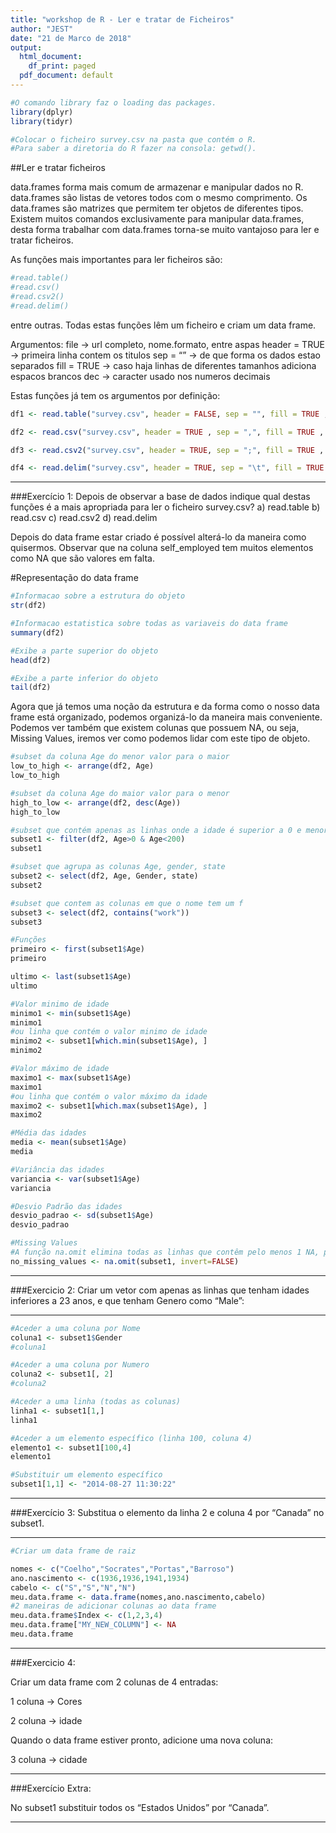 ```yaml
---
title: "workshop de R - Ler e tratar de Ficheiros"
author: "JEST"
date: "21 de Marco de 2018"
output:
  html_document:
    df_print: paged
  pdf_document: default
---
```


```r
#O comando library faz o loading das packages.
library(dplyr)
library(tidyr)

#Colocar o ficheiro survey.csv na pasta que contém o R.
#Para saber a diretoria do R fazer na consola: getwd().
```

##Ler e tratar ficheiros

data.frames forma mais comum de armazenar e manipular dados no R.
data.frames são listas de vetores todos com o mesmo comprimento.
Os data.frames são matrizes que permitem ter objetos de diferentes tipos.
Existem muitos comandos exclusivamente para manipular data.frames, desta forma trabalhar com data.frames torna-se muito vantajoso para ler e tratar ficheiros.

As funções mais importantes para ler ficheiros são:

```r
#read.table()
#read.csv()
#read.csv2()
#read.delim()
```
entre outras.
Todas estas funções lêm um ficheiro e criam um data frame.

Argumentos:
file -> url completo, nome.formato, entre aspas
header = TRUE -> primeira linha contem os titulos
sep = "" -> de que forma os dados estao separados
fill = TRUE -> caso haja linhas de diferentes tamanhos adiciona espacos brancos
dec -> caracter usado nos numeros decimais

Estas funções já tem os argumentos por definição:

```r
df1 <- read.table("survey.csv", header = FALSE, sep = "", fill = TRUE , dec = ".")

df2 <- read.csv("survey.csv", header = TRUE , sep = ",", fill = TRUE , dec = ".")

df3 <- read.csv2("survey.csv", header = TRUE, sep = ";", fill = TRUE , dec = ",")

df4 <- read.delim("survey.csv", header = TRUE, sep = "\t", fill = TRUE , dec = ".")
```
______________________________________________________________________________________________

###Exercício 1:
Depois de observar a base de dados indique qual destas funções é a mais apropriada para ler o ficheiro survey.csv?
a) read.table
b) read.csv
c) read.csv2
d) read.delim


Depois do data frame estar criado é possível alterá-lo da maneira como quisermos.
Observar que na coluna self_employed tem muitos elementos como NA que são valores em falta.

#Representação do data frame

```r
#Informacao sobre a estrutura do objeto
str(df2)

#Informacao estatistica sobre todas as variaveis do data frame
summary(df2)

#Exibe a parte superior do objeto
head(df2)

#Exibe a parte inferior do objeto
tail(df2)


```

Agora que já temos uma noção da estrutura e da forma como o nosso data frame está organizado, podemos organizá-lo da maneira mais conveniente.
Podemos ver também que existem colunas que possuem NA, ou seja, Missing Values, iremos ver como podemos lidar com este tipo de objeto.

```r
#subset da coluna Age do menor valor para o maior
low_to_high <- arrange(df2, Age)
low_to_high

#subset da coluna Age do maior valor para o menor
high_to_low <- arrange(df2, desc(Age))
high_to_low

#subset que contém apenas as linhas onde a idade é superior a 0 e menor que 200
subset1 <- filter(df2, Age>0 & Age<200)
subset1

#subset que agrupa as colunas Age, gender, state
subset2 <- select(df2, Age, Gender, state)
subset2

#subset que contem as colunas em que o nome tem um f
subset3 <- select(df2, contains("work"))
subset3

#Funções
primeiro <- first(subset1$Age)
primeiro

ultimo <- last(subset1$Age)
ultimo

#Valor minimo de idade
minimo1 <- min(subset1$Age)
minimo1
#ou linha que contém o valor minimo de idade
minimo2 <- subset1[which.min(subset1$Age), ]
minimo2

#Valor máximo de idade
maximo1 <- max(subset1$Age)
maximo1
#ou linha que contém o valor máximo da idade
maximo2 <- subset1[which.max(subset1$Age), ]
maximo2

#Média das idades
media <- mean(subset1$Age) 
media

#Variância das idades
variancia <- var(subset1$Age) 
variancia

#Desvio Padrão das idades
desvio_padrao <- sd(subset1$Age) 
desvio_padrao

#Missing Values
#A função na.omit elimina todas as linhas que contêm pelo menos 1 NA, por default faz o scan em todas as colunas, mas é possível escolher em que colunas queremos fazer o scan.
no_missing_values <- na.omit(subset1, invert=FALSE)

```
_____________________________________________________________________________________________
###Exercicio 2:
Criar um vetor com apenas as linhas que tenham idades inferiores a 23 anos,
e que tenham Genero como "Male":

_____________________________________________________________________________________________

```r
#Aceder a uma coluna por Nome
coluna1 <- subset1$Gender
#coluna1

#Aceder a uma coluna por Numero
coluna2 <- subset1[, 2]
#coluna2

#Aceder a uma linha (todas as colunas)
linha1 <- subset1[1,]
linha1

#Aceder a um elemento específico (linha 100, coluna 4)
elemento1 <- subset1[100,4]
elemento1

#Substituir um elemento específico
subset1[1,1] <- "2014-08-27 11:30:22"

```
_____________________________________________________________________________________________
###Exercício 3:
Substitua o elemento da linha 2 e coluna 4 por "Canada" no subset1.

_____________________________________________________________________________________________

```r
#Criar um data frame de raiz

nomes <- c("Coelho","Socrates","Portas","Barroso")
ano.nascimento <- c(1936,1936,1941,1934)
cabelo <- c("S","S","N","N")
meu.data.frame <- data.frame(nomes,ano.nascimento,cabelo)
#2 maneiras de adicionar colunas ao data frame
meu.data.frame$Index <- c(1,2,3,4)
meu.data.frame["MY_NEW_COLUMN"] <- NA
meu.data.frame


```
_____________________________________________________________________________________________
###Exercicio 4:

Criar um data frame com 2 colunas de 4 entradas:

1 coluna -> Cores

2 coluna -> idade

Quando o data frame estiver pronto, adicione uma nova coluna:

3 coluna -> cidade

_____________________________________________________________________________________________

###Exercício Extra:

No subset1 substituir todos os "Estados Unidos" por "Canada".

_____________________________________________________________________________________________